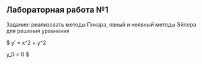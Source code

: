 ## Лабораторная работа №1
Задание: реализовать методы Пикара, явный и неявный методы Эйлера для решения уравнения

$
y' = x^2 + y^2

y_0 = 0
$
